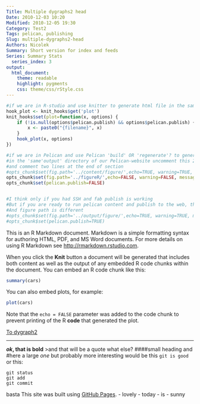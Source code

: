 ```yaml
---
Title: Multiple dygraphs2 head
Date: 2010-12-03 10:20
Modified: 2010-12-05 19:30
Category: Test2
Tags: pelican, publishing
Slug: multiple-dygraphs2-head
Authors: Nicolek
Summary: Short version for index and feeds
Series: Summary Stats
  series_index: 3
output: 
  html_document: 
    theme: readable
    highlight: pygments
    css: theme/css/rStyle.css
---
```


```r
#if we are in R-studio and use knitter to generate html file in the same directory as this file comment this entire section
hook_plot <- knit_hooks$get('plot')
knit_hooks$set(plot=function(x, options) {
    if (!is.null(options$pelican.publish) && options$pelican.publish) {
        x <- paste0("{filename}", x)
    }
    hook_plot(x, options)
})

#if we are in Pelican and use Pelican 'build' OR 'regenerate'? to generate local html file 
#in the 'same'output' directory of our Pelican-website uncomment this 2 lines 
#and comment two lines at the end of section
#opts_chunk$set(fig.path='../content/figure/',echo=TRUE, warning=TRUE, message=TRUE)
opts_chunk$set(fig.path='../figureR/',echo=FALSE, warning=FALSE, message=FALSE)
opts_chunk$set(pelican.publish=FALSE)


#I think only if you had SSH and fab publish is working
#But if you are ready to run pelican content and publish to the web, that should be TRUE. 
#And figure path is different
#opts_chunk$set(fig.path='../output/figure/',echo=TRUE, warning=TRUE, message=TRUE)
#opts_chunk$set(pelican.publish=TRUE)

```

This is an R Markdown document. Markdown is a simple formatting syntax for authoring HTML, PDF, and MS Word documents. For more details on using R Markdown see <http://rmarkdown.rstudio.com>.

When you click the **Knit** button a document will be generated that includes both content as well as the output of any embedded R code chunks within the document. You can embed an R code chunk like this:

```r
summary(cars)
```

You can also embed plots, for example:

```r
plot(cars)
```

Note that the `echo = FALSE` parameter was added to the code chunk to prevent printing of the R **code** that generated the plot.

[To dygraph2](../staticR/multipleDygraphs2.html)


--------------------------
***ok*, that is bold**
>and that will be a quote
what else?
####small heading
and 
#here a large *one*
but probably more interesting would be 
this `git is good`
or this:
```
git status
git add
git commit
```
basta
This site was built using [GitHub Pages](https://pages.github.com/).
- lovely
- today
- is
- sunny
